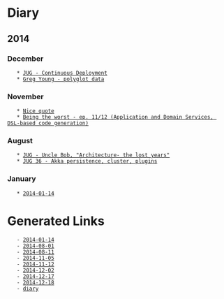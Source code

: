 = Diary =

== 2014 ==

=== December ===
    * [[2014-12-17|JUG - Continuous Deployment]]
    * [[2014-12-02|Greg Young - polyglot data]]

=== November ===
    * [[2014-11-12|Nice quote]]
    * [[2014-11-05|Being the worst - ep. 11/12 (Application and Domain Services, DSL-based code generation)]]

=== August ===
    * [[2014-08-11|JUG - Uncle Bob, "Architecture- the lost years"]]
    * [[2014-08-01|JUG 36 - Akka persistence, cluster, plugins]]

=== January ===
    * [[2014-01-14]]

= Generated Links =
    - [[2014-01-14]]
    - [[2014-08-01]]
    - [[2014-08-11]]
    - [[2014-11-05]]
    - [[2014-11-12]]
    - [[2014-12-02]]
    - [[2014-12-17]]
    - [[2014-12-18]]
    - [[diary]]
